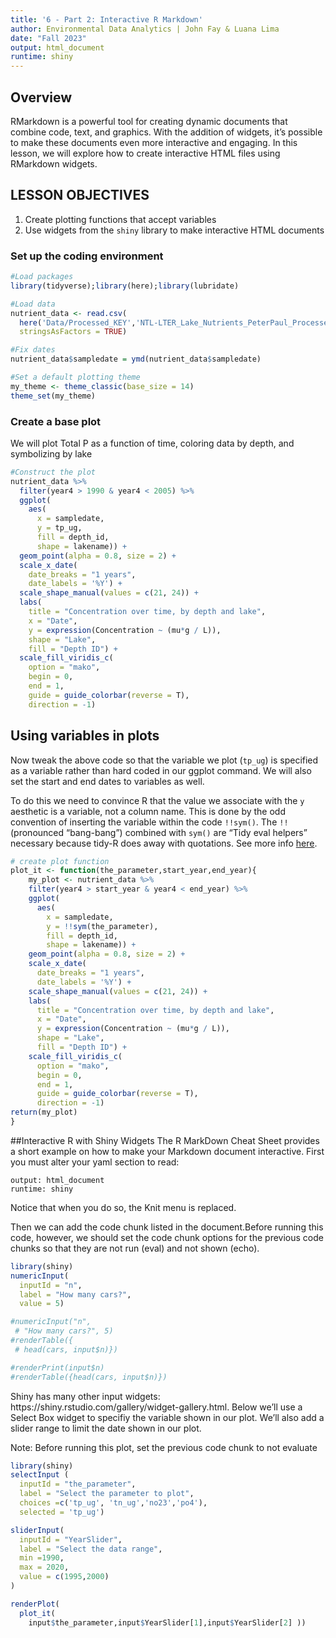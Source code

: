 ```yaml
---
title: '6 - Part 2: Interactive R Markdown'
author: Environmental Data Analytics | John Fay & Luana Lima 
date: "Fall 2023"
output: html_document
runtime: shiny
---
```


## Overview
RMarkdown is a powerful tool for creating dynamic documents that combine code, text, and graphics. With the addition of widgets, it's possible to make these documents even more interactive and engaging. In this lesson, we will explore how to create interactive HTML files using RMarkdown widgets.

## LESSON OBJECTIVES

1. Create plotting functions that accept variables
2. Use widgets from the `shiny` library to make interactive HTML documents

### Set up the coding environment
```r
#Load packages
library(tidyverse);library(here);library(lubridate)

#Load data
nutrient_data <- read.csv(
  here('Data/Processed_KEY','NTL-LTER_Lake_Nutrients_PeterPaul_Processed.csv'),
  stringsAsFactors = TRUE)

#Fix dates
nutrient_data$sampledate = ymd(nutrient_data$sampledate)

#Set a default plotting theme
my_theme <- theme_classic(base_size = 14)
theme_set(my_theme)

```


### Create a base plot
We will plot Total P as a function of time, coloring data by depth, and symbolizing by lake
```r
#Construct the plot
nutrient_data %>% 
  filter(year4 > 1990 & year4 < 2005) %>% 
  ggplot(
    aes(
      x = sampledate, 
      y = tp_ug, 
      fill = depth_id, 
      shape = lakename)) +
  geom_point(alpha = 0.8, size = 2) +
  scale_x_date(
    date_breaks = "1 years",
    date_labels = '%Y') +
  scale_shape_manual(values = c(21, 24)) +
  labs(
    title = "Concentration over time, by depth and lake",
    x = "Date", 
    y = expression(Concentration ~ (mu*g / L)), 
    shape = "Lake", 
    fill = "Depth ID") +
  scale_fill_viridis_c(
    option = "mako", 
    begin = 0, 
    end = 1, 
    guide = guide_colorbar(reverse = T),
    direction = -1)
```

## Using variables in plots
Now tweak the above code so that the variable we plot (`tp_ug`) is specified as a variable rather than hard coded in our ggplot command. We will also set the start and end dates to variables as well. 

To do this we need to convince R that the value we associate with the `y` aesthetic is a variable, not a column name. This is done by the odd convention of inserting the variable within the code `!!sym()`. The `!!` (pronounced "bang-bang") combined with `sym()` are "Tidy eval helpers" necessary because tidy-R does away with quotations. See more info [here](https://ggplot2.tidyverse.org/reference/tidyeval.html).

```r
# create plot function
plot_it <- function(the_parameter,start_year,end_year){
    my_plot <- nutrient_data %>% 
    filter(year4 > start_year & year4 < end_year) %>% 
    ggplot(
      aes(
        x = sampledate, 
        y = !!sym(the_parameter), 
        fill = depth_id, 
        shape = lakename)) +
    geom_point(alpha = 0.8, size = 2) +
    scale_x_date(
      date_breaks = "1 years",
      date_labels = '%Y') +
    scale_shape_manual(values = c(21, 24)) +
    labs(
      title = "Concentration over time, by depth and lake",
      x = "Date", 
      y = expression(Concentration ~ (mu*g / L)), 
      shape = "Lake", 
      fill = "Depth ID") +
    scale_fill_viridis_c(
      option = "mako", 
      begin = 0, 
      end = 1, 
      guide = guide_colorbar(reverse = T),
      direction = -1)
return(my_plot)
} 
```

##Interactive R with Shiny Widgets
The R MarkDown Cheat Sheet provides a short example on how to make your Markdown document interactive. First you must alter your yaml section to read:  
```
output: html_document
runtime: shiny
```
Notice that when you do so, the Knit menu is replaced. 

Then we can add the code chunk listed in the document.Before running this code, however, we should set the code chunk options for the previous code chunks so that they are not run (eval) and not shown (echo). 

```r
library(shiny)
numericInput(
  inputId = "n",
  label = "How many cars?", 
  value = 5)

#numericInput("n",
 # "How many cars?", 5)
#renderTable({
 # head(cars, input$n)})

#renderPrint(input$n)
#renderTable({head(cars, input$n)})
```

Shiny has many other input widgets: https://shiny.rstudio.com/gallery/widget-gallery.html. Below we'll use a Select Box widget to specifiy the variable shown in our plot. We'll also add a slider range to limit the date shown in our plot. 

Note: Before running this plot, set the previous code chunk to not evaluate

```r
library(shiny)
selectInput (
  inputId = "the_parameter",
  label = "Select the parameter to plot",
  choices =c('tp_ug', 'tn_ug','no23','po4'),
  selected = 'tp_ug')

sliderInput(
  inputId = "YearSlider",
  label = "Select the data range",
  min =1990,
  max = 2020,
  value = c(1995,2000)
)

renderPlot(
  plot_it(
    input$the_parameter,input$YearSlider[1],input$YearSlider[2] ))

```


